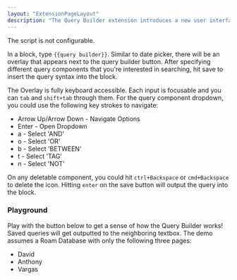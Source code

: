 ```yaml
---
layout: "ExtensionPageLayout"
description: "The Query Builder extension introduces a new user interface for building queries and outputting the query syntax into the block."
---
```



The script is not configurable.

In a block, type `{{query builder}}`. Similar to date picker, there will be an overlay that appears next to the query builder button. After specifying different query components that you're interested in searching, hit save to insert the query syntax into the block.

The Overlay is fully keyboard accessible. Each input is focusable and you can `tab` and `shift+tab` through them. For the query component dropdown, you could use the following key strokes to navigate:

- Arrow Up/Arrow Down - Navigate Options
- Enter - Open Dropdown
- a - Select 'AND'
- o - Select 'OR'
- b - Select 'BETWEEN'
- t - Select 'TAG'
- n - Select 'NOT'

On any deletable component, you could hit `ctrl+Backspace` or `cmd+Backspace` to delete the icon. Hitting `enter` on the save button will output the query into the block.

### Playground

Play with the button below to get a sense of how the Query Builder works! Saved queries will get outputted to the neighboring textbox. The demo assumes a Roam Database with only the following three pages:
- David
- Anthony
- Vargas

<DemoQueryBuilder />
